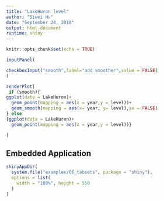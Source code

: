 ---
title: "LakeHuron level"
author: "Siwei Hu"
date: "September 24, 2018"
output: html_document
runtime: shiny
---

```{r setup, include=FALSE}
knitr::opts_chunk$set(echo = TRUE)
```

```{r}

inputPanel(

checkboxInput("smooth",label="add smoother",value = FALSE)
)

renderPlot(
 if (smooth){
ggplot(data = LakeHuron)+
  geom_point(mapping = aes(x = year,y = level))+
  geom_smooth(mapping = aes(x= year, y= level),se = FALSE)
} else 
{ggplot(data = LakeHuron)+
  geom_point(mapping = aes(x = year,y = level))}

)
```
## Embedded Application



```{r tabsets, echo=FALSE}
shinyAppDir(
  system.file("examples/06_tabsets", package = "shiny"),
  options = list(
    width = "100%", height = 550
  )
)
```





